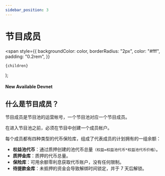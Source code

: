 ```yaml
---
sidebar_position: 3
---
```


# 节目成员

  <span
    style={{
      backgroundColor: color,
      borderRadius: "2px",
      color: "#fff",
      padding: "0.2rem",
    }}
  >
    {children}
  </span>
);

#### New Available <Highlight color="#25c2a0">Devnet</Highlight>

## 什么是节目成员？

节目成员是节目池的运营帐号，一个节目池对应一个节目成员。

在进入节目池之前，必须在节目中创建一个成员帐户。

每个成员都有四种类型的代币保险库，组成了代表成员的计划拥有的一组余额：

* **权益池代币**：通过质押创建的池代币总量`（权益=权益池代币*权益池代币价格）`。
* **质押金库**：质押的代币总量。
* **保险库**：可用余额零利息获取代币账户，没有任何限制。
* **待提款金库**：未抵押的资金会导致解绑时间锁定，并于 7 天后解锁。
